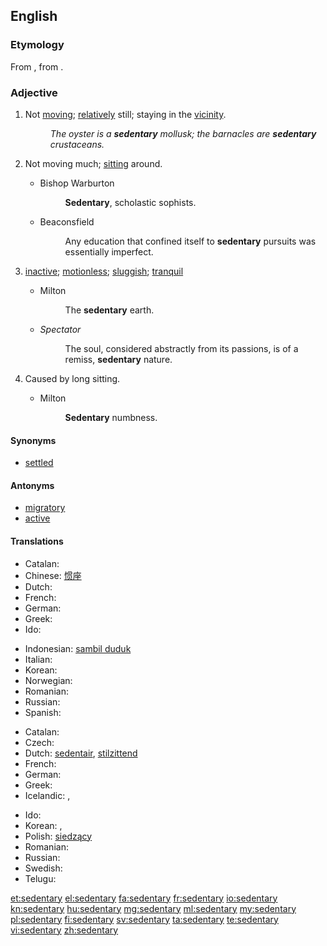 ==English==

===Etymology===
From {{etyl|la}} {{term|sedentarius|sedentārius|sitting|lang=la}}, from {{term|sedeo|sedeō|I sit, I am seated|lang=la}}.

===Adjective===
{{en-adj}}

# Not [[move|moving]]; [[relatively]] still; staying in the [[vicinity]].
#: ''The oyster is a '''sedentary''' mollusk; the barnacles are '''sedentary''' crustaceans.''
# {{medicine|of a job, lifestyle, etc.}} Not moving much; [[sit]]ting around.
#* Bishop Warburton
#*: '''Sedentary''', scholastic sophists.
#* Beaconsfield
#*: Any education that confined itself to '''sedentary''' pursuits was essentially imperfect.
# {{obsolete}} [[inactive]]; [[motionless]]; [[sluggish]]; [[tranquil]]
#* Milton
#*: The '''sedentary''' earth.
#* ''Spectator''
#*: The soul, considered abstractly from its passions, is of a remiss, '''sedentary''' nature.
# {{obsolete}} Caused by long sitting.
#* Milton
#*: '''Sedentary''' numbness.

====Synonyms====
* [[settled]]

====Antonyms====
* [[migratory]]
* [[active]]

====Translations====
{{trans-top|not moving, migratory}}
* Catalan: {{t-|ca|sedentari}}
* Chinese: [[惯座]]
* Dutch: {{t+|nl|sedentair}}
* French: {{t+|fr|sédentaire}}
* German: {{t+|de|ortsgebunden}}
* Greek: {{t+|el|αποδημητικός}}
* Ido: {{t+|io|sedentaria}}
{{trans-mid}}
* Indonesian: [[sambil duduk]]
* Italian: {{t-|it|sedentario}}
* Korean: {{t-|ko|정착성|tr=jeongchaksseong|sc=Kore}}
* Norwegian: {{t-|no|stillesittende}}
* Romanian: {{t|ro|sedentar}}
* Russian: {{t+|ru|оседлый|sc=Cyrl|tr=osédlyj}}
* Spanish: {{t-|es|sedentario}}
{{trans-bottom}}

{{trans-top|not moving much; sitting around}}
* Catalan: {{t-|ca|sedentari}}
* Czech: {{t-|cs|sedavý|m}}
* Dutch: [[sedentair]], [[stilzittend]]
* French: {{t+|fr|sédentaire}}
* German: {{t-|de|sitzend}}
* Greek: {{t+|el|καθιστικός}}
* Icelandic: {{t-|is|kyrrsetu-}}, {{t-|is|hreyfingarleysis-}}
{{trans-mid}}
* Ido: {{t+|io|sedentaria}}
* Korean: {{t+|ko|앉은뱅이|tr=anjeunbaeng-i|sc=Kore}}, {{t-|ko|앉은|tr=anjeun|sc=Kore}}
* Polish: [[siedzący]] {{m}}
* Romanian: {{t|ro|sedentar}}
* Russian: {{t+|ru|сидячий|sc=Cyrl|tr=sidjáčij}}
* Swedish: {{t-|sv|stillasittande}}
* Telugu: {{t-|te|కూర్చున్నట్టు చేసేపని}}
{{trans-bottom}}

[[et:sedentary]]
[[el:sedentary]]
[[fa:sedentary]]
[[fr:sedentary]]
[[io:sedentary]]
[[kn:sedentary]]
[[hu:sedentary]]
[[mg:sedentary]]
[[ml:sedentary]]
[[my:sedentary]]
[[pl:sedentary]]
[[fi:sedentary]]
[[sv:sedentary]]
[[ta:sedentary]]
[[te:sedentary]]
[[vi:sedentary]]
[[zh:sedentary]]